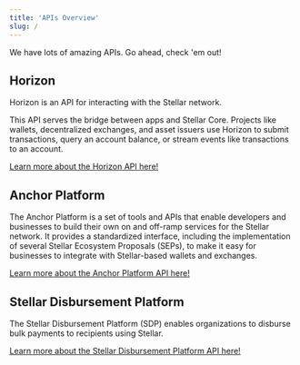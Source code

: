 ```yaml
---
title: 'APIs Overview'
slug: /
---
```


We have lots of amazing APIs. Go ahead, check 'em out!

## Horizon

Horizon is an API for interacting with the Stellar network.

This API serves the bridge between apps and Stellar Core. Projects like wallets,
decentralized exchanges, and asset issuers use Horizon to submit transactions,
query an account balance, or stream events like transactions to an account.

[Learn more about the Horizon API here!](/api/horizon)

## Anchor Platform

The Anchor Platform is a set of tools and APIs that enable developers and
businesses to build their own on and off-ramp services for the Stellar network.
It provides a standardized interface, including the implementation of several
Stellar Ecosystem Proposals (SEPs), to make it easy for businesses to integrate
with Stellar-based wallets and exchanges.

[Learn more about the Anchor Platform API here!](/api/anchor-platform)

## Stellar Disbursement Platform

The Stellar Disbursement Platform (SDP) enables organizations to disburse bulk 
payments to recipients using Stellar.

[Learn more about the Stellar Disbursement Platform API here!](/api/stellar-disbursement-platform)